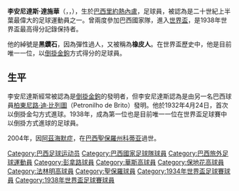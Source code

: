 {{unreferenced|time=2013-09-06T13:02:57+00:00}}
{{noteTA
|G1=Football
|T=zh-cn:李安尼达斯·席尔瓦;zh-hk:李安尼達斯·達施華;zh-tw:李安尼達斯·席爾瓦;
|1=zh-cn:李安尼达斯·席尔瓦;zh-hk:李安尼達斯·達施華;zh-tw:李安尼達斯·席爾瓦;
}}
'''李安尼達斯·達施華'''（{{lang-pt|Leônidas da Silva}}，{{IPA-pt|leˈõnidɐz dɐ ˈsiwvɐ}}，{{bd|1913年|9月6日|2004年|1月24日|catIdx=Leonidas Silva}}），生於[[巴西|巴西]][[里約熱內盧|里約熱內盧]]，足球員，被認為是二十世紀上半葉最偉大的足球運動員之一。曾兩度參加巴西國家隊，進入[[世界盃足球賽|世界盃]]，是1938年世界盃最高得分記錄保持者。

他的綽號是'''黑鑽石'''，因為彈性過人，又被稱為'''橡皮人'''。在世界盃歷史中，他是目前唯一一位，以[[倒掛金鉤|倒掛金鉤]]方式得分的足球員。
==生平==

李安尼達斯經常被認為是[[倒掛金鉤|倒掛金鉤]]的發明者，但李安尼達斯認為是由另一名巴西球員[[柏東尼路·迪·比列圖|柏東尼路·迪·比列圖]]（Petronilho de Brito）發明。他於1932年4月24日，首次以倒掛金勾方式進球。1938年，成為第一位也是目前唯一一位在世界盃足球賽中以倒掛方式進球的足球員。

2004年，因[[阿茲海默症|阿茲海默症]]，在[[巴西|巴西]][[聖保羅州|聖保羅州]][[科蒂亚|科蒂亚]]過世。

{{世界盃金靴獎}}
{{世界盃金球獎}}

{{Authority control}}
{{DEFAULTSORT:Leonidas Silva}}
[[Category:巴西足球运动员|Category:巴西足球运动员]]
[[Category:巴西國家足球隊球員|Category:巴西國家足球隊球員]]
[[Category:巴西旅外足球運動員|Category:巴西旅外足球運動員]]
[[Category:彭拿路球員|Category:彭拿路球員]]
[[Category:華斯高球員|Category:華斯高球員]]
[[Category:保地花高球員|Category:保地花高球員]]
[[Category:法林明高球員|Category:法林明高球員]]
[[Category:聖保羅球員|Category:聖保羅球員]]
[[Category:1934年世界盃足球賽球員|Category:1934年世界盃足球賽球員]]
[[Category:1938年世界盃足球賽球員|Category:1938年世界盃足球賽球員]]